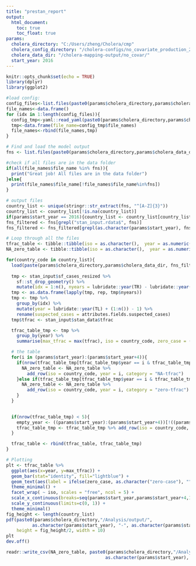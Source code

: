 ```yaml
---
title: "prestan_report"
output: 
  html_document:
    toc: true
    toc_float: true
params:
  cholera_directory: "C:/Users/zheng/Cholera/cmp"
  cholera_config_directory: "/cholera-configs/no_covariate_production_2016_2020/2016_2020_country/"
  cholera_data_dir: "/cholera-mapping-output/no_covar/"
  start_year: 2016
---
```


```r
knitr::opts_chunk$set(echo = TRUE)
library(dplyr)
library(ggplot2)
```

```r
#load config:
config_files<-list.files(paste0(params$cholera_directory,params$cholera_config_directory))
file_names<-data.frame()
for (idx in 1:length(config_files)){
  config_tmp<-yaml::read_yaml(paste0(params$cholera_directory,params$cholera_config_directory,config_files[idx]))
  tmp<-data.frame(file_name=config_tmp$file_names)
  file_names<-rbind(file_names,tmp)
}

# Find and load the model output 
fns <- list.files(paste0(params$cholera_directory,params$cholera_data_dir), full.names = FALSE, recursive=FALSE)

#check if all files are in the data folder
if(all(file_names$file_name %in% fns)){
  print("Great job! All files are in the data folder")
}else{
  print(file_names$file_name[!file_names$file_name%in%fns])
}

```

```r
# output files
country_list <- unique(stringr::str_extract(fns, "^[A-Z]{3}"))
country_list <- country_list[!is.na(country_list)]
if(params$start_year == 2016){country_list <- country_list[country_list != "GMB"]}
fns_filtered <- fns[grepl("stan_input.rdata$", fns)]
fns_filtered <- fns_filtered[grepl(as.character(params$start_year), fns_filtered)]

# Loop through all the files
tfrac_table <- tibble::tibble(iso = as.character(),  year = as.numeric(), max_tfrac = as.numeric(), zero_case = as.logical())
NA_zero_table <- tibble::tibble(iso = as.character(),  year = as.numeric(), category = as.character())

for(country_code in country_list){
  load(paste(params$cholera_directory,params$cholera_data_dir, fns_filtered[grepl(country_code, fns_filtered)], sep = "/"))
  
  tmp <- stan_input$sf_cases_resized %>%
    sf::st_drop_geometry() %>%
    mutate(idx = 1:n(), nyears = lubridate::year(TR) - lubridate::year(TL) + 1)
  tmp <- as.data.frame(lapply(tmp, rep, tmp$nyears)) 
  tmp <- tmp %>%
    group_by(idx) %>%
    mutate(year = lubridate::year(TL) + (1:n()) - 1) %>%
    rename(suspected_cases = attributes.fields.suspected_cases)
  tmp$tfrac <- stan_input$stan_data$tfrac

  tfrac_table_tmp <- tmp %>%
    group_by(year) %>%
    summarise(max_tfrac = max(tfrac), iso = country_code, zero_case = (sum(suspected_cases) == 0))

  # the table
  for(i in (params$start_year):(params$start_year+4)){
    if(nrow(tfrac_table_tmp[tfrac_table_tmp$year == i & tfrac_table_tmp$iso == country_code, ]) == 0){
      NA_zero_table <- NA_zero_table %>%
        add_row(iso = country_code, year = i, category = "NA-tfrac")
    }else if(tfrac_table_tmp[tfrac_table_tmp$year == i & tfrac_table_tmp$iso == country_code, ]$max_tfrac == 0){
      NA_zero_table <- NA_zero_table %>%
        add_row(iso = country_code, year = i, category = "zero-tfrac")
    }
  }
  

  if(nrow(tfrac_table_tmp) < 5){
    empty_year <- ((params$start_year):(params$start_year+4))[!((params$start_year):(params$start_year+4)) %in% tfrac_table_tmp$year]
    tfrac_table_tmp <- tfrac_table_tmp %>% add_row(iso = country_code, year = empty_year, max_tfrac = 0, zero_case = FALSE)
  }

  tfrac_table <- rbind(tfrac_table, tfrac_table_tmp)
}

# Plotting
plt <- tfrac_table %>%
  ggplot(aes(x=year, y=max_tfrac)) +
  geom_bar(stat="identity", fill="lightblue") +
  geom_text(aes(label = ifelse(zero_case, as.character("zero-case"), "")), fontface = "bold", size = 1.0) + 
  theme_minimal() + 
  facet_wrap( ~ iso, scales = "free", ncol = 5) + 
  scale_x_continuous(breaks=seq(params$start_year,params$start_year+4,1)) + 
  scale_y_continuous(limits=c(0, 1)) + 
  theme_minimal()
fig_height <- length(country_list) 
pdf(paste0(params$cholera_directory,"/Analysis/output/", 
          as.character(params$start_year), "-", as.character(params$start_year+4), "_max_tfrac_barplot.pdf"), 
    height = fig_height/2, width = 10)
plt
dev.off()

readr::write_csv(NA_zero_table, paste0(params$cholera_directory,"/Analysis/output/", 
                                      as.character(params$start_year), "-", as.character(params$start_year+4), "_max_tfrac_NA_zero_table.csv"))
```
